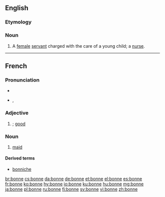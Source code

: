 ==English==

===Etymology===
{{etyl|fr}}

===Noun===
{{en-noun}}

# A [[female]] [[servant]] charged with the care of a young child; a [[nurse]].

{{Webster 1913}}

----

==French==

===Pronunciation===
* {{audio|Fr-bonne.ogg|audio}}
* {{IPA|lang=fr|/bɔn/}}, {{X-SAMPA|/bOn/}}

===Adjective===
{{fr-adj-form}}

# {{feminine of|bon|lang=fr}}; [[good]]

===Noun===
{{fr-noun|f}}

# [[maid]]

====Derived terms====
* [[bonniche]]

[[br:bonne]]
[[cs:bonne]]
[[da:bonne]]
[[de:bonne]]
[[et:bonne]]
[[el:bonne]]
[[es:bonne]]
[[fr:bonne]]
[[ko:bonne]]
[[hy:bonne]]
[[io:bonne]]
[[ku:bonne]]
[[hu:bonne]]
[[mg:bonne]]
[[ja:bonne]]
[[pl:bonne]]
[[ru:bonne]]
[[fi:bonne]]
[[sv:bonne]]
[[vi:bonne]]
[[zh:bonne]]